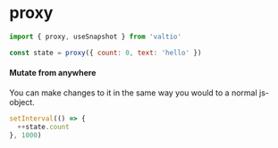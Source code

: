 # proxy

```jsx
import { proxy, useSnapshot } from 'valtio'

const state = proxy({ count: 0, text: 'hello' })
```

#### Mutate from anywhere

You can make changes to it in the same way you would to a normal js-object.

```jsx
setInterval(() => {
  ++state.count
}, 1000)
```
